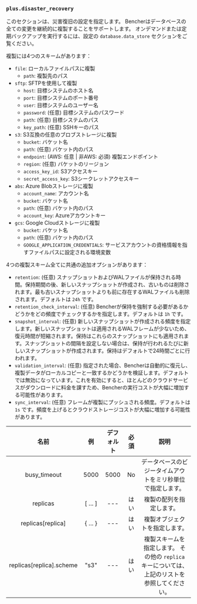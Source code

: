 ### `plus.disaster_recovery`

このセクションは、災害復旧の設定を指定します。
Bencherはデータベースの全ての変更を継続的に複製することをサポートします。
オンデマンドまたは定期バックアップを実行するには、設定の `database.data_store` セクションをご覧ください。

複製には4つのスキームがあります：
- `file`: ローカルファイルパスに複製
    - `path`: 複製先のパス
- `sftp`: SFTPを使用して複製
    - `host`: 目標システムのホスト名
    - `port`: 目標システムのポート番号
    - `user`: 目標システムのユーザー名
    - `password`: (任意) 目標システムのパスワード
    - `path`: (任意) 目標システムのパス
    - `key_path`: (任意) SSHキーのパス
- `s3`: S3互換の任意のブロブストレージに複製
    - `bucket`: バケット名
    - `path`: (任意) バケット内のパス
    - `endpoint`: (AWS: 任意 | 非AWS: 必須) 複製エンドポイント
    - `region`: (任意) バケットのリージョン
    - `access_key_id`: S3アクセスキー
    - `secret_access_key`: S3シークレットアクセスキー
- `abs`: Azure Blobストレージに複製
    - `account_name`: アカウント名
    - `bucket`: バケット名
    - `path`: (任意) バケット内のパス
    - `account_key`: Azureアカウントキー
- `gcs`: Google Cloudストレージに複製
    - `bucket`: バケット名
    - `path`: (任意) バケット内のパス
    - `GOOGLE_APPLICATION_CREDENTIALS`: サービスアカウントの資格情報を指すファイルパスに設定される環境変数

4つの複製スキーム全てに共通の追加オプションがあります：

- `retention`: (任意) スナップショットおよびWALファイルが保持される時間。保持期間の後、新しいスナップショットが作成され、古いものは削除されます。最も古いスナップショットよりも前に存在するWALファイルも削除されます。デフォルトは `24h` です。
- `retention_check_interval`: (任意) Bencherが保持を強制する必要があるかどうかをどの頻度でチェックするかを指定します。デフォルトは `1h` です。
- `snapshot_interval`: (任意) 新しいスナップショットが作成される頻度を指定します。新しいスナップショットは適用されるWALフレームが少ないため、復元時間が短縮されます。保持はこれらのスナップショットにも適用されます。スナップショットの間隔を設定しない場合は、保持が行われるたびに新しいスナップショットが作成されます。保持はデフォルトで24時間ごとに行われます。
- `validation_interval`: (任意) 指定された場合、Bencherは自動的に復元し、複製データがローカルコピーと一致するかどうかを検証します。デフォルトでは無効になっています。これを有効にすると、ほとんどのクラウドサービスがダウンロードに料金を課すため、Bencherの実行コストが大幅に増加する可能性があります。
- `sync_interval`: (任意) フレームが複製にプッシュされる頻度。デフォルトは `1s` です。頻度を上げるとクラウドストレージコストが大幅に増加する可能性があります。

|           名前           |    例     | デフォルト | 必須  |                                              説明                                              |
| :----------------------: | :-------: | :--------: | :---: | :--------------------------------------------------------------------------------------------: |
|       busy_timeout       |   5000    |    5000    |  No   |                   データベースのビジータイムアウトをミリ秒単位で指定します。                   |
|         replicas         |  [ ... ]  |    ---     | はい  |                                    複製の配列を指定します。                                    |
|    replicas[replica]     | \{ ... \} |    ---     | はい  |                                 複製オブジェクトを指定します。                                 |
| replicas[replica].scheme |   "s3"    |    ---     | はい  | 複製スキームを指定します。 その他の `replica` キーについては、上記のリストを参照してください。 |